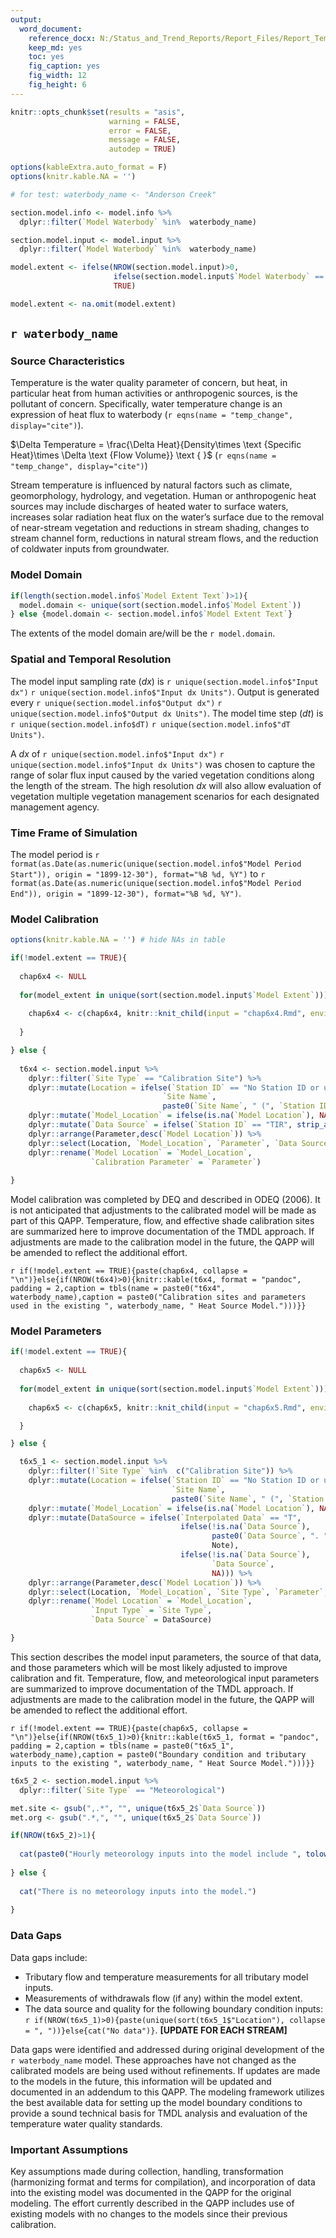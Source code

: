 ```yaml
---
output: 
  word_document:
    reference_docx: N:/Status_and_Trend_Reports/Report_Files/Report_Template.docx
    keep_md: yes
    toc: yes
    fig_caption: yes
    fig_width: 12
    fig_height: 6
---
```


```r

knitr::opts_chunk$set(results = "asis",
                      warning = FALSE,
                      error = FALSE,
                      message = FALSE,
                      autodep = TRUE)

options(kableExtra.auto_format = F)
options(knitr.kable.NA = '')

# for test: waterbody_name <- "Anderson Creek"

section.model.info <- model.info %>% 
  dplyr::filter(`Model Waterbody` %in%  waterbody_name)

section.model.input <- model.input %>% 
  dplyr::filter(`Model Waterbody` %in%  waterbody_name)

model.extent <- ifelse(NROW(section.model.input)>0,
                       ifelse(section.model.input$`Model Waterbody` == section.model.input$`Model Extent`, TRUE, FALSE),
                       TRUE)

model.extent <- na.omit(model.extent)

```

## `r waterbody_name`


### Source Characteristics

Temperature is the water quality parameter of concern, but heat, in particular heat from human activities or anthropogenic sources, is the pollutant of concern. Specifically, water temperature change is an expression of heat flux to waterbody (`r eqns(name = "temp_change", display="cite")`).   

$\Delta Temperature = \frac{\Delta Heat}{Density\times \text {Specific Heat}\times \Delta \text {Flow Volume}} \text { }$ (`r eqns(name = "temp_change", display="cite")`)

Stream temperature is influenced by natural factors such as climate, geomorphology, hydrology, and vegetation. Human or anthropogenic heat sources may include discharges of heated water to surface waters, increases solar radiation heat flux on the water’s surface due to the removal of near-stream vegetation and reductions in stream shading, changes to stream channel form, reductions in natural stream flows, and the reduction of coldwater inputs from groundwater.

### Model Domain

```r

if(length(section.model.info$`Model Extent Text`)>1){
  model.domain <- unique(sort(section.model.info$`Model Extent`))
} else {model.domain <- section.model.info$`Model Extent Text`} 

```

The extents of the model domain are/will be the `r model.domain`.

### Spatial and Temporal Resolution

The model input sampling rate (*dx*) is `r unique(section.model.info$"Input dx")` `r unique(section.model.info$"Input dx Units")`. Output is generated every `r unique(section.model.info$"Output dx")` `r unique(section.model.info$"Output dx Units")`. The model time step (*dt*) is `r unique(section.model.info$dT)` `r unique(section.model.info$"dT Units")`.

A *dx* of `r unique(section.model.info$"Input dx")` `r unique(section.model.info$"Input dx Units")` was chosen to capture the range of solar flux input caused by the varied vegetation conditions along the length of the stream. The high resolution *dx* will also allow evaluation of vegetation multiple vegetation management scenarios for each designated management agency.

### Time Frame of Simulation

The model period is `r format(as.Date(as.numeric(unique(section.model.info$"Model Period Start")), origin = "1899-12-30"), format="%B %d, %Y")` to `r format(as.Date(as.numeric(unique(section.model.info$"Model Period End")), origin = "1899-12-30"), format="%B %d, %Y")`.

### Model Calibration

```r
options(knitr.kable.NA = '') # hide NAs in table

if(!model.extent == TRUE){
  
  chap6x4 <- NULL
  
  for(model_extent in unique(sort(section.model.input$`Model Extent`))){
    
    chap6x4 <- c(chap6x4, knitr::knit_child(input = "chap6x4.Rmd", envir = globalenv()))
    
  }

} else {
  
  t6x4 <- section.model.input %>% 
    dplyr::filter(`Site Type` == "Calibration Site") %>%
    dplyr::mutate(Location = ifelse(`Station ID` == "No Station ID or unknown" | is.na(`Station ID`),
                                  `Site Name`,
                                  paste0(`Site Name`, " (", `Station ID`, ")"))) %>%   
    dplyr::mutate(`Model_Location` = ifelse(is.na(`Model Location`), NA, paste0(`Model Location`," ", `Location Units`))) %>%
    dplyr::mutate(`Data Source` = ifelse(`Station ID` == "TIR", strip_alpha(`Data Source`), `Data Source`)) %>% 
    dplyr::arrange(Parameter,desc(`Model Location`)) %>% 
    dplyr::select(Location, `Model_Location`, `Parameter`, `Data Source`) %>% 
    dplyr::rename(`Model Location` = `Model_Location`,
                  `Calibration Parameter` = `Parameter`)
    
}

```

Model calibration was completed by DEQ and described in ODEQ (2006). It is not anticipated that adjustments to the calibrated model will be made as part of this QAPP. Temperature, flow, and effective shade calibration sites are summarized here to improve documentation of the TMDL approach. If adjustments are made to the calibration model in the future, the QAPP will be amended to reflect the additional effort.

`r if(!model.extent == TRUE){paste(chap6x4, collapse = "\n")}else{if(NROW(t6x4)>0){knitr::kable(t6x4, format = "pandoc", padding = 2,caption = tbls(name = paste0("t6x4", waterbody_name),caption = paste0("Calibration sites and parameters used in the existing ", waterbody_name, " Heat Source Model.")))}}`

### Model Parameters

```r

if(!model.extent == TRUE){
  
  chap6x5 <- NULL
  
  for(model_extent in unique(sort(section.model.input$`Model Extent`))){
    
    chap6x5 <- c(chap6x5, knitr::knit_child(input = "chap6x5.Rmd", envir = globalenv()))

  }

} else {

  t6x5_1 <- section.model.input %>% 
    dplyr::filter(!`Site Type` %in%  c("Calibration Site")) %>% 
    dplyr::mutate(Location = ifelse(`Station ID` == "No Station ID or unknown" | is.na(`Station ID`),
                                    `Site Name`,
                                    paste0(`Site Name`, " (", `Station ID`, ")"))) %>%  
    dplyr::mutate(`Model_Location` = ifelse(is.na(`Model Location`), NA, paste0(`Model Location`," ", `Location Units`))) %>%
    dplyr::mutate(DataSource = ifelse(`Interpolated Data` == "T",
                                      ifelse(!is.na(`Data Source`),
                                             paste0(`Data Source`, ". ", Note), 
                                             Note),
                                      ifelse(!is.na(`Data Source`), 
                                             `Data Source`, 
                                             NA))) %>% 
    dplyr::arrange(Parameter,desc(`Model Location`)) %>% 
    dplyr::select(Location, `Model_Location`, `Site Type`, `Parameter`, DataSource) %>%
    dplyr::rename(`Model Location` = `Model_Location`,
                  `Input Type` = `Site Type`,
                  `Data Source` = DataSource)

}
```

This section describes the model input parameters, the source of that data, and those parameters which will be most likely adjusted to improve calibration and fit. Temperature, flow, and meteorological input parameters are summarized to improve documentation of the TMDL approach. If adjustments are made to the calibration model in the future, the QAPP will be amended to reflect the additional effort.

`r if(!model.extent == TRUE){paste(chap6x5, collapse = "\n")}else{if(NROW(t6x5_1)>0){knitr::kable(t6x5_1, format = "pandoc", padding = 2,caption = tbls(name = paste0("t6x5_1", waterbody_name),caption = paste0("Boundary condition and tributary inputs to the existing ", waterbody_name, " Heat Source Model.")))}}`

```r

t6x5_2 <- section.model.input %>%
  dplyr::filter(`Site Type` == "Meteorological")

met.site <- gsub(",.*", "", unique(t6x5_2$`Data Source`))
met.org <- gsub(".*,", "", unique(t6x5_2$`Data Source`))

if(NROW(t6x5_2)>1){
  
  cat(paste0("Hourly meteorology inputs into the model include ", tolower(knitr::combine_words(unique(sort(t6x5_2$Parameter)))),". The data source for these inputs is the ", met.org," weather station at the ", met.site,". Air temperature data were modified using the dry adiabatic lapse rate to adjust for differences in elevation between the measurement location and the model input location. Wind speeds were adjusted using a wind-sheltering coefficient to represent difference in wind speed between the measurement location and above the stream within the riparian area. ",unique(sort(t6x5_2$Note))))
  
} else {
  
  cat("There is no meteorology inputs into the model.")
  
}

```

### Data Gaps

Data gaps include:

* Tributary flow and temperature measurements for all tributary model inputs.  
* Measurements of withdrawals flow (if any) within the model extent.  
* The data source and quality for the following boundary condition inputs: `r if(NROW(t6x5_1)>0){paste(unique(sort(t6x5_1$"Location"), collapse = ", "))}else{cat("No data")}`. **[UPDATE FOR EACH STREAM]**

Data gaps were identified and addressed during original development of the `r waterbody_name` model. These approaches have not changed as the calibrated models are being used without refinements. If updates are made to the models in the future, this information will be updated and documented in an addendum to this QAPP. The modeling framework utilizes the best available data for setting up the model boundary conditions to provide a sound technical basis for TMDL analysis and evaluation of the temperature water quality standards.

### Important Assumptions

Key assumptions made during collection, handling, transformation (harmonizing format and terms for compilation), and incorporation of data into the existing model was documented in the QAPP for the original modeling. The effort currently described in the QAPP includes use of existing models with no changes to the models since their previous calibration. 